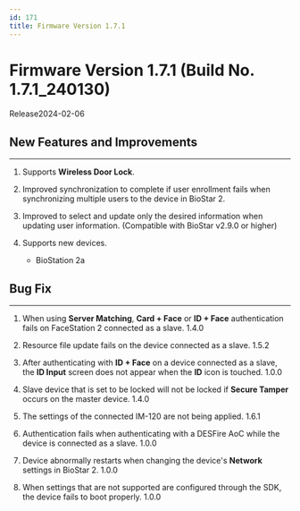```yaml
---
id: 171
title: Firmware Version 1.7.1
---
```


# Firmware Version 1.7.1 (Build No. 1.7.1_240130)

Release<Separator/>2024-02-06

## New Features and Improvements

---

1. Supports **Wireless Door Lock**.

1. Improved synchronization to complete if user enrollment fails when synchronizing multiple users to the device in BioStar 2.

1. Improved to select and update only the desired information when updating user information. (Compatible with BioStar v2.9.0 or higher)

1. Supports new devices.

    - BioStation 2a

## Bug Fix

---

<BugLists>

1. When using **Server Matching**, **Card + Face** or **ID + Face** authentication fails on FaceStation 2 connected as a slave. <Badge>1.4.0</Badge>

1. Resource file update fails on the device connected as a slave. <Badge>1.5.2</Badge>

1. After authenticating with **ID + Face** on a device connected as a slave, the **ID Input** screen does not appear when the **ID** icon is touched. <Badge>1.0.0</Badge>

1. Slave device that is set to be locked will not be locked if **Secure Tamper** occurs on the master device. <Badge>1.4.0</Badge>

1. The settings of the connected IM-120 are not being applied. <Badge>1.6.1</Badge>

1. Authentication fails when authenticating with a DESFire AoC while the device is connected as a slave. <Badge>1.0.0</Badge>

1. Device abnormally restarts when changing the device's **Network** settings in BioStar 2. <Badge>1.0.0</Badge>

1. When settings that are not supported are configured through the SDK, the device fails to boot properly. <Badge>1.0.0</Badge>

</BugLists>